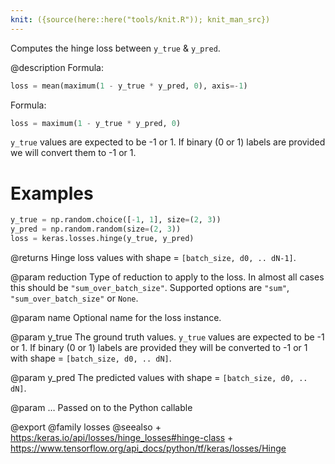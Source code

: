 ```yaml
---
knit: ({source(here::here("tools/knit.R")); knit_man_src})
---
```

Computes the hinge loss between `y_true` & `y_pred`.

@description
Formula:

```python
loss = mean(maximum(1 - y_true * y_pred, 0), axis=-1)
```

Formula:

```python
loss = maximum(1 - y_true * y_pred, 0)
```

`y_true` values are expected to be -1 or 1. If binary (0 or 1) labels are
provided we will convert them to -1 or 1.

# Examples
```python
y_true = np.random.choice([-1, 1], size=(2, 3))
y_pred = np.random.random(size=(2, 3))
loss = keras.losses.hinge(y_true, y_pred)
```

@returns
Hinge loss values with shape = `[batch_size, d0, .. dN-1]`.

@param reduction
Type of reduction to apply to the loss. In almost all cases
this should be `"sum_over_batch_size"`.
Supported options are `"sum"`, `"sum_over_batch_size"` or `None`.

@param name
Optional name for the loss instance.

@param y_true
The ground truth values. `y_true` values are expected to be -1
or 1. If binary (0 or 1) labels are provided they will be converted
to -1 or 1 with shape = `[batch_size, d0, .. dN]`.

@param y_pred
The predicted values with shape = `[batch_size, d0, .. dN]`.

@param ...
Passed on to the Python callable

@export
@family losses
@seealso
+ <https:/keras.io/api/losses/hinge_losses#hinge-class>
+ <https://www.tensorflow.org/api_docs/python/tf/keras/losses/Hinge>
